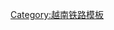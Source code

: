 {{鐵道路線|
| 模板名稱 = 克太铁路
| 名稱 = [[克太铁路]]
| 代表色 = #ffffff
| Logo = 
| 背景顏色 = 
| 車站列表 = [[克夫站|𠄳]] - <del>{{link-vi|合进站|Ga Hợp Tiến|合进}}</del> - {{link-vi|曲龙站|Ga Khúc Rồng|曲龙}} - [[刘舍站|刘舍]]
}}<noinclude>
[[Category:越南铁路模板]]
</noinclude>